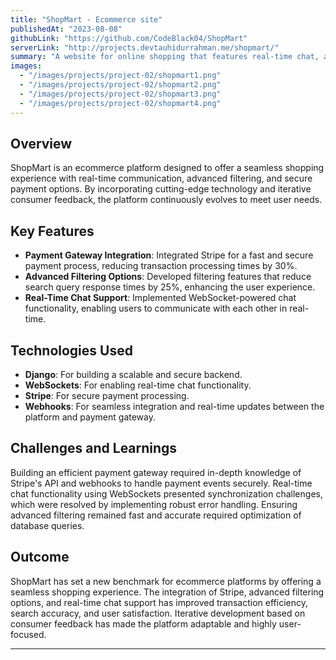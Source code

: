 ```yaml
---
title: "ShopMart - Ecommerce site"
publishedAt: "2023-08-08"
githubLink: "https://github.com/CodeBlack04/ShopMart"
serverLink: "http://projects.devtauhidurrahman.me/shopmart/"
summary: "A website for online shopping that features real-time chat, a payment option (Stripe), and advanced filtering options."
images:
  - "/images/projects/project-02/shopmart1.png"
  - "/images/projects/project-02/shopmart2.png"
  - "/images/projects/project-02/shopmart3.png"
  - "/images/projects/project-02/shopmart4.png"
---
```


## Overview

ShopMart is an ecommerce platform designed to offer a seamless shopping experience with real-time communication, advanced filtering, and secure payment options. By incorporating cutting-edge technology and iterative consumer feedback, the platform continuously evolves to meet user needs.

## Key Features

- **Payment Gateway Integration**: Integrated Stripe for a fast and secure payment process, reducing transaction processing times by 30%.
- **Advanced Filtering Options**: Developed filtering features that reduce search query response times by 25%, enhancing the user experience.
- **Real-Time Chat Support**: Implemented WebSocket-powered chat functionality, enabling users to communicate with each other in real-time.

## Technologies Used

- **Django**: For building a scalable and secure backend.
- **WebSockets**: For enabling real-time chat functionality.
- **Stripe**: For secure payment processing.
- **Webhooks**: For seamless integration and real-time updates between the platform and payment gateway.

## Challenges and Learnings

Building an efficient payment gateway required in-depth knowledge of Stripe's API and webhooks to handle payment events securely. Real-time chat functionality using WebSockets presented synchronization challenges, which were resolved by implementing robust error handling. Ensuring advanced filtering remained fast and accurate required optimization of database queries.

## Outcome

ShopMart has set a new benchmark for ecommerce platforms by offering a seamless shopping experience. The integration of Stripe, advanced filtering options, and real-time chat support has improved transaction efficiency, search accuracy, and user satisfaction. Iterative development based on consumer feedback has made the platform adaptable and highly user-focused.

---